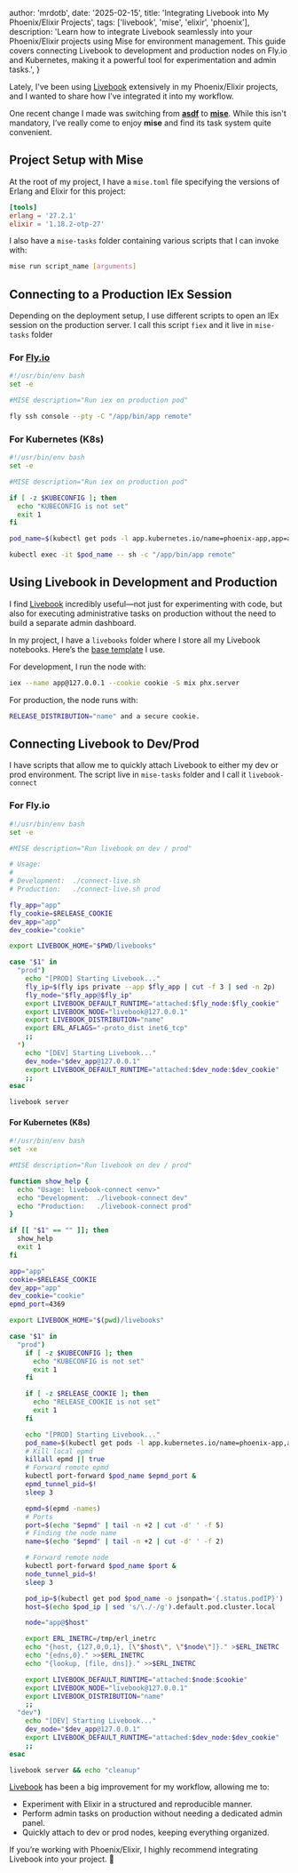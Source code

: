 
  author: 'mrdotb',
  date: '2025-02-15',
  title: 'Integrating Livebook into My Phoenix/Elixir Projects',
  tags: ['livebook', 'mise', 'elixir', 'phoenix'],
  description:
    'Learn how to integrate Livebook seamlessly into your Phoenix/Elixir projects using Mise for environment management. This guide covers connecting Livebook to development and production nodes on Fly.io and Kubernetes, making it a powerful tool for experimentation and admin tasks.',
}



Lately, I've been using [Livebook](https://livebook.dev/) extensively in my Phoenix/Elixir projects, and I wanted to share how I’ve integrated it into my workflow.

One recent change I made was switching from [**asdf**](https://asdf-vm.com/) to [**mise**](https://mise.jdx.dev/). While this isn't mandatory, I’ve really come to enjoy **mise** and find its task system quite convenient.

## Project Setup with Mise
At the root of my project, I have a `mise.toml` file specifying the versions of Erlang and Elixir for this project:

```toml
[tools]
erlang = '27.2.1'
elixir = '1.18.2-otp-27'
```

I also have a `mise-tasks` folder containing various scripts that I can invoke with:

```bash
mise run script_name [arguments]
```

## Connecting to a Production IEx Session
Depending on the deployment setup, I use different scripts to open an IEx session on the production server.
I call this script `fiex` and it live in `mise-tasks` folder

### For [Fly.io](https://fly.io/)
```bash
#!/usr/bin/env bash
set -e

#MISE description="Run iex on production pod"

fly ssh console --pty -C "/app/bin/app remote"
```

### **For Kubernetes (K8s)**
```bash
#!/usr/bin/env bash
set -e

#MISE description="Run iex on production pod"

if [ -z $KUBECONFIG ]; then
  echo "KUBECONFIG is not set"
  exit 1
fi

pod_name=$(kubectl get pods -l app.kubernetes.io/name=phoenix-app,app=app -o jsonpath='{range .items[?(@.status.phase=="Running")]}{.metadata.name}{end}' )

kubectl exec -it $pod_name -- sh -c "/app/bin/app remote"
```

## Using Livebook in Development and Production

I find [Livebook](https://livebook.dev/) incredibly useful—not just for experimenting with code, but also for executing administrative tasks on production without the need to build a separate admin dashboard.

In my project, I have a `livebooks` folder where I store all my Livebook notebooks. Here’s the [base template](https://gist.github.com/mrdotb/d08c9cb6bb6d8f151ab657f07ec2621b) I use.

For development, I run the node with:

```bash
iex --name app@127.0.0.1 --cookie cookie -S mix phx.server
```

For production, the node runs with:

```bash
RELEASE_DISTRIBUTION="name" and a secure cookie.
```

## Connecting Livebook to Dev/Prod
I have scripts that allow me to quickly attach Livebook to either my dev or prod environment.
The script live in `mise-tasks` folder and I call it `livebook-connect`

### For Fly.io
```bash
#!/usr/bin/env bash
set -e

#MISE description="Run livebook on dev / prod"

# Usage:
#
# Development:  ./connect-live.sh
# Production:   ./connect-live.sh prod

fly_app="app"
fly_cookie=$RELEASE_COOKIE
dev_app="app"
dev_cookie="cookie"

export LIVEBOOK_HOME="$PWD/livebooks"

case "$1" in
  "prod")
    echo "[PROD] Starting Livebook..."
    fly_ip=$(fly ips private --app $fly_app | cut -f 3 | sed -n 2p)
    fly_node="$fly_app@$fly_ip"
    export LIVEBOOK_DEFAULT_RUNTIME="attached:$fly_node:$fly_cookie"
    export LIVEBOOK_NODE="livebook@127.0.0.1"
    export LIVEBOOK_DISTRIBUTION="name"
    export ERL_AFLAGS="-proto_dist inet6_tcp"
    ;;
  *)
    echo "[DEV] Starting Livebook..."
    dev_node="$dev_app@127.0.0.1"
    export LIVEBOOK_DEFAULT_RUNTIME="attached:$dev_node:$dev_cookie"
    ;;
esac

livebook server
```

#### For Kubernetes (K8s)
```bash
#!/usr/bin/env bash
set -xe

#MISE description="Run livebook on dev / prod"

function show_help {
  echo "Usage: livebook-connect <env>"
  echo "Development:  ./livebook-connect dev"
  echo "Production:   ./livebook-connect prod"
}

if [[ "$1" == "" ]]; then
  show_help
  exit 1
fi

app="app"
cookie=$RELEASE_COOKIE
dev_app="app"
dev_cookie="cookie"
epmd_port=4369

export LIVEBOOK_HOME="$(pwd)/livebooks"

case "$1" in
  "prod")
    if [ -z $KUBECONFIG ]; then
      echo "KUBECONFIG is not set"
      exit 1
    fi

    if [ -z $RELEASE_COOKIE ]; then
      echo "RELEASE_COOKIE is not set"
      exit 1
    fi

    echo "[PROD] Starting Livebook..."
    pod_name=$(kubectl get pods -l app.kubernetes.io/name=phoenix-app,app=app -o jsonpath='{range .items[?(@.status.phase=="Running")]}{.metadata.name}{end}' )
    # Kill local epmd
    killall epmd || true
    # Forward remote epmd
    kubectl port-forward $pod_name $epmd_port &
    epmd_tunnel_pid=$!
    sleep 3

    epmd=$(epmd -names)
    # Ports
    port=$(echo "$epmd" | tail -n +2 | cut -d' ' -f 5)
    # Finding the node name
    name=$(echo "$epmd" | tail -n +2 | cut -d' ' -f 2)

    # Forward remote node
    kubectl port-forward $pod_name $port &
    node_tunnel_pid=$!
    sleep 3

    pod_ip=$(kubectl get pod $pod_name -o jsonpath='{.status.podIP}')
    host=$(echo $pod_ip | sed 's/\./-/g').default.pod.cluster.local

    node="app@$host"

    export ERL_INETRC=/tmp/erl_inetrc
    echo "{host, {127,0,0,1}, [\"$host\", \"$node\"]}." >$ERL_INETRC
    echo "{edns,0}." >>$ERL_INETRC
    echo "{lookup, [file, dns]}." >>$ERL_INETRC

    export LIVEBOOK_DEFAULT_RUNTIME="attached:$node:$cookie"
    export LIVEBOOK_NODE="livebook@127.0.0.1"
    export LIVEBOOK_DISTRIBUTION="name"
    ;;
  "dev")
    echo "[DEV] Starting Livebook..."
    dev_node="$dev_app@127.0.0.1"
    export LIVEBOOK_DEFAULT_RUNTIME="attached:$dev_node:$dev_cookie"
    ;;
esac

livebook server && echo "cleanup"
```

[Livebook](https://livebook.dev/) has been a big improvement for my workflow, allowing me to:

- Experiment with Elixir in a structured and reproducible manner.
- Perform admin tasks on production without needing a dedicated admin panel.
- Quickly attach to dev or prod nodes, keeping everything organized.

If you’re working with Phoenix/Elixir, I highly recommend integrating Livebook into your project. 🚀
